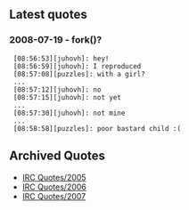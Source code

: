 == Latest quotes ==
=== 2008-07-19 - fork()? ===
  [08:56:53][juhovh]: hey!
  [08:56:59][juhovh]: I reproduced
  [08:57:08][puzzles]: with a girl?
  ...
  [08:57:12][juhovh]: no
  [08:57:15][juhovh]: not yet
  ...
  [08:57:30][juhovh]: not mine
  ...
  [08:58:58][puzzles]: poor bastard child :(


== Archived Quotes ==
* [[IRC Quotes/2005]]
* [[IRC Quotes/2006]]
* [[IRC Quotes/2007]]